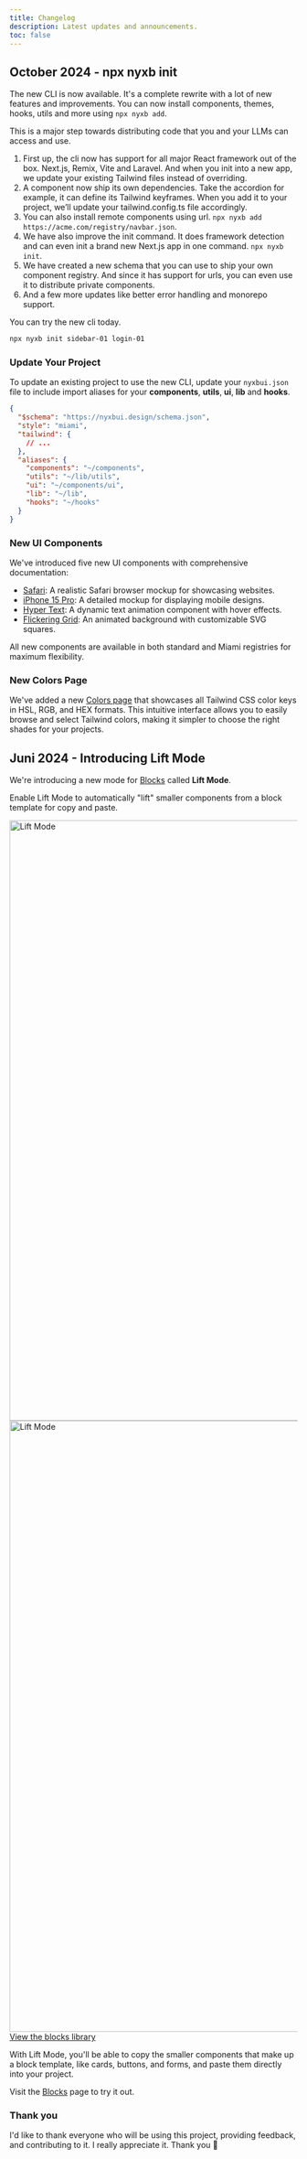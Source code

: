 ```yaml
---
title: Changelog
description: Latest updates and announcements.
toc: false
---
```


## October 2024 - npx nyxb init

The new CLI is now available. It's a complete rewrite with a lot of new features and improvements. You can now install components, themes, hooks, utils and more using `npx nyxb add`.

This is a major step towards distributing code that you and your LLMs can access and use.

1. First up, the cli now has support for all major React framework out of the box. Next.js, Remix, Vite and Laravel. And when you init into a new app, we update your existing Tailwind files instead of overriding.
2. A component now ship its own dependencies. Take the accordion for example, it can define its Tailwind keyframes. When you add it to your project, we’ll update your tailwind.config.ts file accordingly.
3. You can also install remote components using url. `npx nyxb add https://acme.com/registry/navbar.json`.
4. We have also improve the init command. It does framework detection and can even init a brand new Next.js app in one command. `npx nyxb init`.
5. We have created a new schema that you can use to ship your own component registry. And since it has support for urls, you can even use it to distribute private components.
6. And a few more updates like better error handling and monorepo support.

You can try the new cli today.

```bash
npx nyxb init sidebar-01 login-01
```

### Update Your Project

To update an existing project to use the new CLI, update your `nyxbui.json` file to include import aliases for your **components**, **utils**, **ui**, **lib** and **hooks**.

```json showLineNumbers {7-13} title="nyxbui.json"
{
  "$schema": "https://nyxbui.design/schema.json",
  "style": "miami",
  "tailwind": {
    // ...
  },
  "aliases": {
    "components": "~/components",
    "utils": "~/lib/utils",
    "ui": "~/components/ui",
    "lib": "~/lib",
    "hooks": "~/hooks"
  }
}
```

### New UI Components

We've introduced five new UI components with comprehensive documentation:

- [Safari](https://nyxbui.design/docs/components/safari): A realistic Safari browser mockup for showcasing websites.
- [iPhone 15 Pro](https://nyxbui.design/docs/components/iphone-15-pro): A detailed mockup for displaying mobile designs.
- [Hyper Text](https://nyxbui.design/docs/components/hyper-text): A dynamic text animation component with hover effects.
- [Flickering Grid](https://nyxbui.design/docs/components/flickering-grid): An animated background with customizable SVG squares.

All new components are available in both standard and Miami registries for maximum flexibility.

### New Colors Page

We've added a new [Colors page](https://nyxbui.design/colors) that showcases all Tailwind CSS color keys in HSL, RGB, and HEX formats. This intuitive interface allows you to easily browse and select Tailwind colors, making it simpler to choose the right shades for your projects.

## Juni 2024 - Introducing Lift Mode

We're introducing a new mode for [Blocks](/blocks) called **Lift Mode**.

Enable Lift Mode to automatically "lift" smaller components from a block template for copy and paste.

<a href="/blocks">
  <Image
    src="/images/lift-mode-light.png"
    width="1432"
    height="1050"
    alt="Lift Mode"
    className="border dark:hidden shadow-sm rounded-lg overflow-hidden mt-6 w-full"
  />
  <Image
    src="/images/lift-mode-dark.png"
    width="1432"
    height="1069"
    alt="Lift Mode"
    className="border hidden dark:block shadow-sm rounded-lg overflow-hidden mt-6 w-full"
  />
  <span class="sr-only">View the blocks library</span>
</a>

With Lift Mode, you'll be able to copy the smaller components that make up a block template, like cards, buttons, and forms, and paste them directly into your project.

Visit the [Blocks](/blocks) page to try it out.

### Thank you

I'd like to thank everyone who will be using this project, providing feedback, and contributing to it. I really appreciate it. Thank you 🙏
